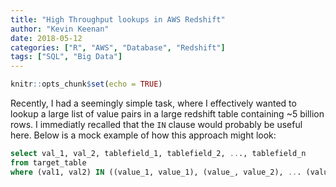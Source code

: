 ```yaml
---
title: "High Throughput lookups in AWS Redshift"
author: "Kevin Keenan"
date: 2018-05-12
categories: ["R", "AWS", "Database", "Redshift"]
tags: ["SQL", "Big Data"]
---
```


```r
knitr::opts_chunk$set(echo = TRUE)
```

Recently, I had a seemingly simple task, where I effectively wanted to lookup a large list of value pairs in a large redshift table containing ~5 billion rows. I immediatly recalled that the `IN` clause would probably be useful here. Below is a mock example of how this approach might look:

```sql
select val_1, val_2, tablefield_1, tablefield_2, ..., tablefield_n
from target_table
where (val1, val2) IN ((value_1, value_1), (value_, value_2), ... (value_n, value_n))
```

